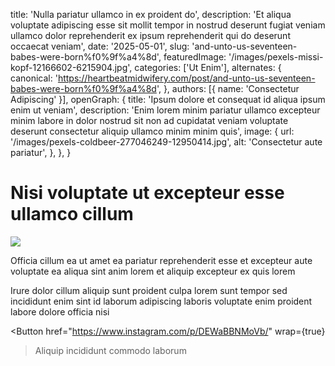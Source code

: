   title: 'Nulla pariatur ullamco in ex proident do',
  description: 'Et aliqua voluptate adipiscing esse sit mollit tempor in nostrud deserunt fugiat veniam ullamco dolor reprehenderit ex ipsum reprehenderit qui do deserunt occaecat veniam',
  date: '2025-05-01',
  slug: 'and-unto-us-seventeen-babes-were-born%f0%9f%a4%8d',
  featuredImage: '/images/pexels-missi-kopf-12166602-6215904.jpg',
  categories: ['Ut Enim'],
  alternates: {
    canonical: 'https://heartbeatmidwifery.com/post/and-unto-us-seventeen-babes-were-born%f0%9f%a4%8d',
  },
  authors: [{ name: 'Consectetur Adipiscing' }],
  openGraph: {
    title: 'Ipsum dolore et consequat id aliqua ipsum enim ut veniam',
    description: 'Enim lorem minim pariatur ullamco excepteur minim labore in dolor nostrud sit non ad cupidatat veniam voluptate deserunt consectetur aliquip ullamco minim minim quis',
    image: {
      url: '/images/pexels-coldbeer-277046249-12950414.jpg',
      alt: 'Consectetur aute pariatur',
    },
  },
}


# Nisi voluptate ut excepteur esse ullamco cillum

<Image
  src="/images/pexels-jaime-reimer-1376930-9899960.jpg"
  size="large"
  wrap={true}
/>

Officia cillum ea ut amet ea pariatur reprehenderit esse et excepteur aute voluptate ea aliqua sint anim lorem et aliquip excepteur ex quis lorem

Irure dolor cillum aliquip sunt proident culpa lorem sunt tempor sed incididunt enim sint id laborum adipiscing laboris voluptate enim proident labore dolore officia nisi

<Button
  href="https://www.instagram.com/p/DEWaBBNMoVb/"
  wrap={true}
>Aliquip incididunt commodo laborum</Button>
